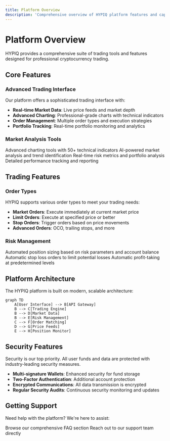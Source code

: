 ```yaml
---
title: Platform Overview
description: 'Comprehensive overview of HYPIQ platform features and capabilities'
---
```


# Platform Overview

HYPIQ provides a comprehensive suite of trading tools and features designed for professional cryptocurrency trading.

## Core Features

### Advanced Trading Interface

Our platform offers a sophisticated trading interface with:

- **Real-time Market Data**: Live price feeds and market depth
- **Advanced Charting**: Professional-grade charts with technical indicators
- **Order Management**: Multiple order types and execution strategies
- **Portfolio Tracking**: Real-time portfolio monitoring and analytics

### Market Analysis Tools

<CardGroup cols={2}>
  <Card title="Technical Analysis" icon="chart-line">
    Advanced charting tools with 50+ technical indicators
  </Card>
  <Card title="Market Insights" icon="lightbulb">
    AI-powered market analysis and trend identification
  </Card>
  <Card title="Risk Assessment" icon="shield-check">
    Real-time risk metrics and portfolio analysis
  </Card>
  <Card title="Performance Analytics" icon="chart-bar">
    Detailed performance tracking and reporting
  </Card>
</CardGroup>

## Trading Features

### Order Types

HYPIQ supports various order types to meet your trading needs:

- **Market Orders**: Execute immediately at current market price
- **Limit Orders**: Execute at specified price or better
- **Stop Orders**: Trigger orders based on price movements
- **Advanced Orders**: OCO, trailing stops, and more

### Risk Management

<Accordion title="Position Sizing">
  Automated position sizing based on risk parameters and account balance
</Accordion>

<Accordion title="Stop Loss">
  Automatic stop loss orders to limit potential losses
</Accordion>

<Accordion title="Take Profit">
  Automatic profit-taking at predetermined levels
</Accordion>

## Platform Architecture

The HYPIQ platform is built on modern, scalable architecture:

```mermaid
graph TD
    A[User Interface] --> B[API Gateway]
    B --> C[Trading Engine]
    B --> D[Market Data]
    B --> E[Risk Management]
    C --> F[Order Matching]
    D --> G[Price Feeds]
    E --> H[Position Monitor]
```

## Security Features

<Warning>
  Security is our top priority. All user funds and data are protected with industry-leading security measures.
</Warning>

- **Multi-signature Wallets**: Enhanced security for fund storage
- **Two-Factor Authentication**: Additional account protection
- **Encrypted Communications**: All data transmission is encrypted
- **Regular Security Audits**: Continuous security monitoring and updates

## Getting Support

Need help with the platform? We're here to assist:

<CardGroup cols={2}>
  <Card title="Documentation" icon="book" href="/faq">
    Browse our comprehensive FAQ section
  </Card>
  <Card title="Contact Support" icon="envelope" href="mailto:support@hypiq.finance">
    Reach out to our support team directly
  </Card>
</CardGroup>